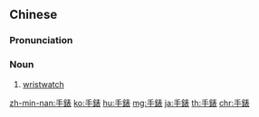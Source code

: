 {{also|手表}}
==Chinese==
{{zh-forms|s=手表}}

===Pronunciation===
{{zh-pron
|m=shǒubiǎo,er=y
|ma=y
|c=sau2 biu2-1
|md=chiū-biēu
|mn=chhiú-pió
|w=2seu piau
|cat=n
}}

===Noun===
{{zh-noun}}

# [[wristwatch]]

{{zh-cat|Beginning|Clocks}}

[[zh-min-nan:手錶]]
[[ko:手錶]]
[[hu:手錶]]
[[mg:手錶]]
[[ja:手錶]]
[[th:手錶]]
[[chr:手錶]]